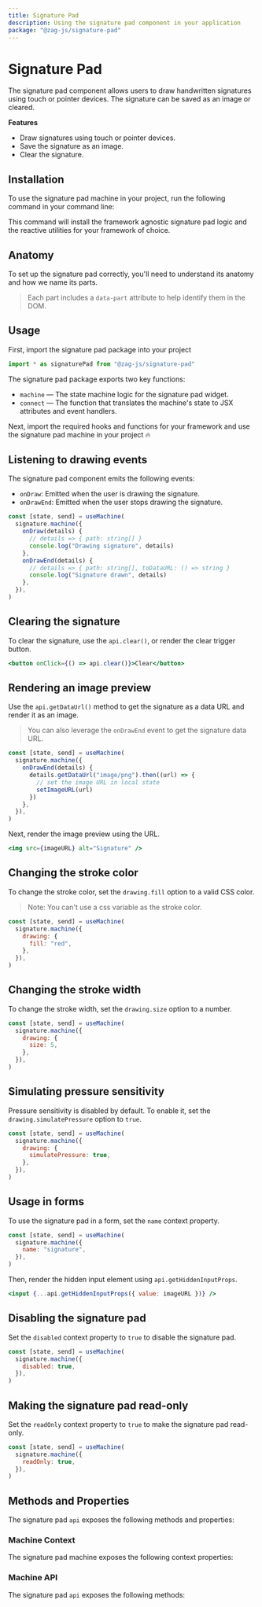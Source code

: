 ```yaml
---
title: Signature Pad
description: Using the signature pad component in your application
package: "@zag-js/signature-pad"
---
```


# Signature Pad

The signature pad component allows users to draw handwritten signatures using
touch or pointer devices. The signature can be saved as an image or cleared.

<Resources pkg="@zag-js/signature-pad" />

<Showcase id="SignaturePad" />

**Features**

- Draw signatures using touch or pointer devices.
- Save the signature as an image.
- Clear the signature.

## Installation

To use the signature pad machine in your project, run the following command in
your command line:

<CodeSnippet id="signature-pad/installation.mdx" />

This command will install the framework agnostic signature pad logic and the
reactive utilities for your framework of choice.

## Anatomy

To set up the signature pad correctly, you'll need to understand its anatomy and
how we name its parts.

> Each part includes a `data-part` attribute to help identify them in the DOM.

<Anatomy id="signature-pad" />

## Usage

First, import the signature pad package into your project

```jsx
import * as signaturePad from "@zag-js/signature-pad"
```

The signature pad package exports two key functions:

- `machine` — The state machine logic for the signature pad widget.
- `connect` — The function that translates the machine's state to JSX attributes
  and event handlers.

Next, import the required hooks and functions for your framework and use the
signature pad machine in your project 🔥

<CodeSnippet id="signature-pad/usage.mdx" />

## Listening to drawing events

The signature pad component emits the following events:

- `onDraw`: Emitted when the user is drawing the signature.
- `onDrawEnd`: Emitted when the user stops drawing the signature.

```jsx
const [state, send] = useMachine(
  signature.machine({
    onDraw(details) {
      // details => { path: string[] }
      console.log("Drawing signature", details)
    },
    onDrawEnd(details) {
      // details => { path: string[], toDataURL: () => string }
      console.log("Signature drawn", details)
    },
  }),
)
```

## Clearing the signature

To clear the signature, use the `api.clear()`, or render the clear trigger
button.

```jsx
<button onClick={() => api.clear()}>Clear</button>
```

## Rendering an image preview

Use the `api.getDataUrl()` method to get the signature as a data URL and render
it as an image.

> You can also leverage the `onDrawEnd` event to get the signature data URL.

```jsx
const [state, send] = useMachine(
  signature.machine({
    onDrawEnd(details) {
      details.getDataUrl("image/png").then((url) => {
        // set the image URL in local state
        setImageURL(url)
      })
    },
  }),
)
```

Next, render the image preview using the URL.

```jsx
<img src={imageURL} alt="Signature" />
```

## Changing the stroke color

To change the stroke color, set the `drawing.fill` option to a valid CSS color.

> Note: You can't use a css variable as the stroke color.

```jsx
const [state, send] = useMachine(
  signature.machine({
    drawing: {
      fill: "red",
    },
  }),
)
```

## Changing the stroke width

To change the stroke width, set the `drawing.size` option to a number.

```jsx
const [state, send] = useMachine(
  signature.machine({
    drawing: {
      size: 5,
    },
  }),
)
```

## Simulating pressure sensitivity

Pressure sensitivity is disabled by default. To enable it, set the
`drawing.simulatePressure` option to `true`.

```jsx
const [state, send] = useMachine(
  signature.machine({
    drawing: {
      simulatePressure: true,
    },
  }),
)
```

## Usage in forms

To use the signature pad in a form, set the `name` context property.

```jsx
const [state, send] = useMachine(
  signature.machine({
    name: "signature",
  }),
)
```

Then, render the hidden input element using `api.getHiddenInputProps`.

```jsx
<input {...api.getHiddenInputProps({ value: imageURL })} />
```

## Disabling the signature pad

Set the `disabled` context property to `true` to disable the signature pad.

```jsx
const [state, send] = useMachine(
  signature.machine({
    disabled: true,
  }),
)
```

## Making the signature pad read-only

Set the `readOnly` context property to `true` to make the signature pad
read-only.

```jsx
const [state, send] = useMachine(
  signature.machine({
    readOnly: true,
  }),
)
```

## Methods and Properties

The signature pad `api` exposes the following methods and properties:

### Machine Context

The signature pad machine exposes the following context properties:

<ContextTable name="signature-pad" />

### Machine API

The signature pad `api` exposes the following methods:

<ApiTable name="signature-pad" />
